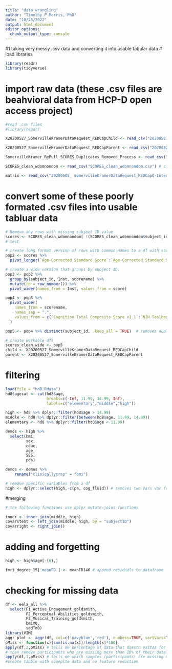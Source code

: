 ```yaml
---
title: "data_wrangling"
author: "Timothy P Morris, PhD"
date: "10/25/2022"
output: html_document
editor_options: 
  chunk_output_type: console
---
```

#1 taking very messy .csv data and converting it into usable tabular data
# load libraries 
```r
library(readr)
library(tidyverse)
```

# import raw data (these .csv files are beahvioral data from HCP-D open access project)
```r

#read .csv files
#library(readr)

X20200527_SomervilleKramerDataRequest_REDCapChild <- read_csv("20200527_SomervilleKramerDataRequest_REDCapChild.csv")

X20200527_SomervilleKramerDataRequest_REDCapParent <- read_csv("20200527_SomervilleKramerDataRequest_REDCapParent.csv")

SomervilleKramer_RePull_SCORES_Duplicates_Removed_Process <- read_csv("SomervilleKramer RePull SCORES Duplicates Removed Process.csv")

SCORES_clean_wdomnondom <- read_csv("SCORES_clean_wdomnondom.csv") # cleaned some of this data in csv file before importing 

matrix <- read_csv("20200605_ SomervilleKramerDataRequest_REDCapQ-Interactive_MatrixReasoning.csv") # matrix reasoning task results

```
# convert some of these poorly formated .csv files into usable tabluar data
```r
# Remove any rows with missing subject ID value
scores <- SCORES_clean_wdomnondom[ !(SCORES_clean_wdomnondom$subject_id %in% NA), ]
# test 

# create long format version of rows with common names to a df with scorename in one column and the actual score value in another
pop2 <- scores %>%
  pivot_longer(`Age-Corrected Standard Score`:`Age-Corrected Standard Scores Non-Dominant`, names_to = "scorename", values_to = "score")

# create a wide version that groups by subject ID. 
pop3 <- pop2 %>% 
  group_by(subject_id, Inst, scorename) %>%
  mutate(rn = row_number()) %>%
  pivot_wider(names_from = Inst, values_from = score)

pop4 <- pop3 %>%
  pivot_wider(
    names_from = scorename,
    names_sep = ".",
    values_from = c(`Cognition Total Composite Score v1.1`:`NIH Toolbox Standing Balance Test Age 7+ v2.0`)
  )

pop5 <- pop4 %>% distinct(subject_id, .keep_all = TRUE)  # removes duplicate rows

# create workable dfs
scores_clean_wide <- pop5
child <- X20200527_SomervilleKramerDataRequest_REDCapChild
parent <- X20200527_SomervilleKramerDataRequest_REDCapParent

```
# filtering 
```r
load(file = "hd8.Rdata")
hd8$agecat <- cut(hd8$age, 
                  breaks=c(-Inf, 11.99, 14.99, Inf), 
                  labels=c("elementary","middle","high"))

high <- hd8 %>% dplyr::filter(hd8$age > 14.99)
middle <- hd8 %>% dplyr::filter(between(hd8$age, 11.99, 14.99))
elementary <- hd8 %>% dplyr::filter(hd8$age < 11.99)

demos <- high %>%
  select(bmi,
         sex,
         educ,
         age,
         SES,
         pds)

demos <- demos %>%
    rename("clinicallycrap" = "bmi")

# remove specific variables from a df
high <- dplyr::select(high,-c(pa, cog_fluid)) # removes two vars var from tibble

```
#merging
```r
# the following functions use dplyr mutate-joins functions 

inner <- inner_join(middle, high)
covarstest <- left_join(middle, high, by = "subjectID")             
covarright <- right_join()
```
# adding and forgetting
```r
high <- high$age[-(6),]

fmri_degree_15['meanFD'] <- meanFD146 # append residuals to dataframe 

```
# checking for missing data
```r
df <- eela_all %>%
  select(F1_Active_Engagement_goldsmith,
         F2_Perceptual_Abilities_goldsmith,
         F3_Musical_Training_goldsmith,
         bmim0,
         sedTm0)
library(VIM)
aggr_plot <- aggr(df, col=c('navyblue','red'), numbers=TRUE, sortVars=TRUE, labels=names(data), cex.axis=.7, gap=3, ylab=c("Histogram of missing data","Pattern"))
pMiss <- function(x){sum(is.na(x))/length(x)*100}
apply(df,2,pMiss) # tells me percentage of data that doestn exitss for each var in df
# then remove participants who are missing more than 20% of their data 
apply(df,1,pMiss) # tells me which samples (participants) are missing more than one data piece (in this case 60 measn 3 out of 5 vars are missing for some samples)
#create tibble with comeplte data and no feature reduction 
```


